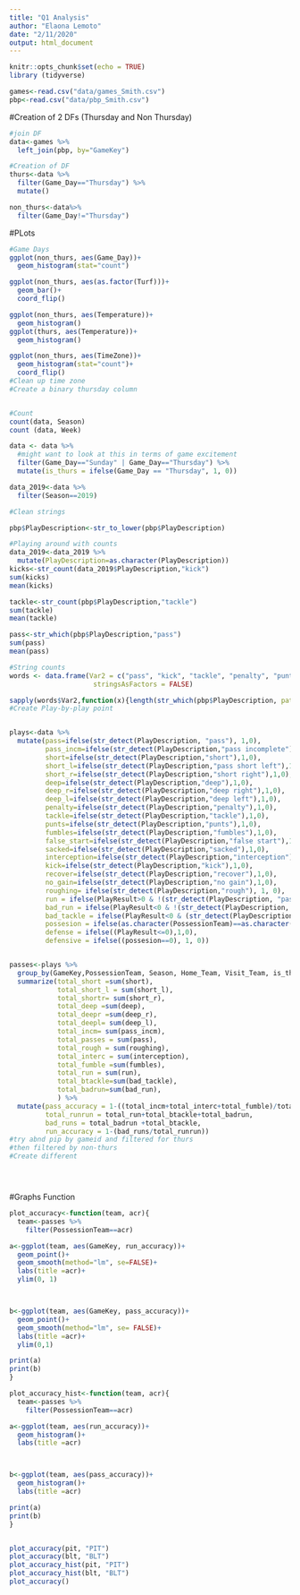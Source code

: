 ```yaml
---
title: "Q1 Analysis"
author: "Elaona Lemoto"
date: "2/11/2020"
output: html_document
---
```


```r
knitr::opts_chunk$set(echo = TRUE)
library (tidyverse)
```

```r

games<-read.csv("data/games_Smith.csv")
pbp<-read.csv("data/pbp_Smith.csv")

```


#Creation of 2 DFs (Thursday and Non Thursday)

```r
#join DF
data<-games %>% 
  left_join(pbp, by="GameKey")

#Creation of DF
thurs<-data %>% 
  filter(Game_Day=="Thursday") %>% 
  mutate()

non_thurs<-data%>% 
  filter(Game_Day!="Thursday")

```

#PLots
```r
#Game Days
ggplot(non_thurs, aes(Game_Day))+
  geom_histogram(stat="count")

ggplot(non_thurs, aes(as.factor(Turf)))+
  geom_bar()+
  coord_flip()

ggplot(non_thurs, aes(Temperature))+
  geom_histogram()
ggplot(thurs, aes(Temperature))+
  geom_histogram()

ggplot(non_thurs, aes(TimeZone))+
  geom_histogram(stat="count")+
  coord_flip()
#Clean up time zone
#Create a binary thursday column 


#Count
count(data, Season)
count (data, Week)
```

```r
data <- data %>% 
  #might want to look at this in terms of game excitement
  filter(Game_Day=="Sunday" | Game_Day=="Thursday") %>% 
  mutate(is_thurs = ifelse(Game_Day == "Thursday", 1, 0))

data_2019<-data %>% 
  filter(Season==2019)

```

```r

#Clean strings

pbp$PlayDescription<-str_to_lower(pbp$PlayDescription)

#Playing around with counts
data_2019<-data_2019 %>% 
  mutate(PlayDescription=as.character(PlayDescription))
kicks<-str_count(data_2019$PlayDescription,"kick")
sum(kicks)
mean(kicks)

tackle<-str_count(pbp$PlayDescription,"tackle")
sum(tackle)
mean(tackle)

pass<-str_which(pbp$PlayDescription,"pass")
sum(pass)
mean(pass)

#String counts
words <- data.frame(Var2 = c("pass", "kick", "tackle", "penalty", "punts", "fumbles", "fumble", "false start", "sacked", "pass short"),bad_plays=c("pass incomplete", "interception"),
                     stringsAsFactors = FALSE)

sapply(words$Var2,function(x){length(str_which(pbp$PlayDescription, pattern = x))})
#Create Play-by-play point


plays<-data %>% 
  mutate(pass=ifelse(str_detect(PlayDescription, "pass"), 1,0), 
         pass_incm=ifelse(str_detect(PlayDescription,"pass incomplete"),1,0),
         short=ifelse(str_detect(PlayDescription,"short"),1,0),
         short_l=ifelse(str_detect(PlayDescription,"pass short left"),1,0),
         short_r=ifelse(str_detect(PlayDescription,"short right"),1,0), 
         deep=ifelse(str_detect(PlayDescription,"deep"),1,0), 
         deep_r=ifelse(str_detect(PlayDescription,"deep right"),1,0),
         deep_l=ifelse(str_detect(PlayDescription,"deep left"),1,0),
         penalty=ifelse(str_detect(PlayDescription,"penalty"),1,0),
         tackle=ifelse(str_detect(PlayDescription,"tackle"),1,0),
         punts=ifelse(str_detect(PlayDescription,"punts"),1,0),
         fumbles=ifelse(str_detect(PlayDescription,"fumbles"),1,0),
         false_start=ifelse(str_detect(PlayDescription,"false start"),1,0), 
         sacked=ifelse(str_detect(PlayDescription,"sacked"),1,0),
         interception=ifelse(str_detect(PlayDescription,"interception"),1,0),
         kick=ifelse(str_detect(PlayDescription,"kick"),1,0), 
         recover=ifelse(str_detect(PlayDescription,"recover"),1,0), 
         no_gain=ifelse(str_detect(PlayDescription,"no gain"),1,0),
         roughing= ifelse(str_detect(PlayDescription,"rough"), 1, 0), 
         run = ifelse(PlayResult>0 & !(str_detect(PlayDescription, "pass") | str_detect(PlayDescription, "kick") | str_detect(PlayDescription, "punts")), 1, 0 ),
         bad_run = ifelse(PlayResult<0 & !(str_detect(PlayDescription, "pass") | str_detect(PlayDescription, "kick") | str_detect(PlayDescription, "punts")), 1, 0 ),
         bad_tackle = ifelse(PlayResult<0 & (str_detect(PlayDescription, "tackle") | str_detect(PlayDescription, "tackles")), 1, 0),
         possesion = ifelse(as.character(PossessionTeam)==as.character(HomeClubCode),1,0),
         defense = ifelse((PlayResult<=0),1,0), 
         defensive = ifelse((possesion==0), 1, 0))


passes<-plays %>% 
  group_by(GameKey,PossessionTeam, Season, Home_Team, Visit_Team, is_thurs) %>% 
  summarize(total_short =sum(short),
            total_short_l = sum(short_l), 
            total_shortr= sum(short_r), 
            total_deep =sum(deep), 
            total_deepr =sum(deep_r), 
            total_deepl= sum(deep_l), 
            total_incm= sum(pass_incm), 
            total_passes = sum(pass), 
            total_rough = sum(roughing), 
            total_interc = sum(interception), 
            total_fumble =sum(fumbles), 
            total_run = sum(run), 
            total_btackle=sum(bad_tackle), 
            total_badrun=sum(bad_run), 
            ) %>% 
  mutate(pass_accuracy = 1-((total_incm+total_interc+total_fumble)/total_passes), 
         total_runrun = total_run+total_btackle+total_badrun,
         bad_runs = total_badrun +total_btackle, 
         run_accuracy = 1-(bad_runs/total_runrun))
#try abnd pip by gameid and filtered for thurs 
#then filtered by non-thurs 
#Create different 





```

#Graphs Function

```r

plot_accuracy<-function(team, acr){
  team<-passes %>% 
    filter(PossessionTeam==acr)

a<-ggplot(team, aes(GameKey, run_accuracy))+
  geom_point()+
  geom_smooth(method="lm", se=FALSE)+
  labs(title =acr)+
  ylim(0, 1)



b<-ggplot(team, aes(GameKey, pass_accuracy))+
  geom_point()+
  geom_smooth(method="lm", se= FALSE)+
  labs(title =acr)+
  ylim(0,1)

print(a)
print(b)
}

plot_accuracy_hist<-function(team, acr){
  team<-passes %>% 
    filter(PossessionTeam==acr)

a<-ggplot(team, aes(run_accuracy))+
  geom_histogram()+
  labs(title =acr)



b<-ggplot(team, aes(pass_accuracy))+
  geom_histogram()+
  labs(title =acr)

print(a)
print(b)
}


plot_accuracy(pit, "PIT")
plot_accuracy(blt, "BLT")
plot_accuracy_hist(pit, "PIT")
plot_accuracy_hist(blt, "BLT")
plot_accuracy()
```
